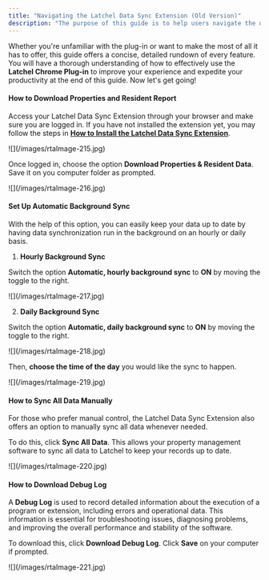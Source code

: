 ```yaml
---
title: "Navigating the Latchel Data Sync Extension (Old Version)"
description: "The purpose of this guide is to help users navigate the different choices accessible in the **Latchel Data Sync Extension**."
---
```


Whether you're unfamiliar with the plug-in or want to make the most of all it has to offer, this guide offers a concise, detailed rundown of every feature. You will have a thorough understanding of how to effectively use the **Latchel Chrome Plug-in** to improve your experience and expedite your productivity at the end of this guide. Now let's get going\!

#### **How to Download Properties and Resident Report**

Access your Latchel Data Sync Extension through your browser and make sure you are logged in. If you have not installed the extension yet, you may follow the steps in [**How to Install the Latchel Data Sync Extension**](/s/topic/0TO5e000000h9wqGAA/How-to-Install-the-Latchel-Data-Sync-Extension).

<Frame>
  ![](/images/rtaImage-215.jpg)
</Frame>

Once logged in, choose the option **Download Properties & Resident Data**. Save it on you computer folder as prompted.

<Frame>
  ![](/images/rtaImage-216.jpg)
</Frame>

#### **Set Up Automatic Background Sync**

With the help of this option, you can easily keep your data up to date by having data synchronization run in the background on an hourly or daily basis.

1. **Hourly Background Sync**

Switch the option **Automatic, hourly background sync** to **ON** by moving the toggle to the right.

<Frame>
  ![](/images/rtaImage-217.jpg)
</Frame>

2. **Daily Background Sync**

Switch the option **Automatic, daily background sync** to **ON** by moving the toggle to the right.

<Frame>
  ![](/images/rtaImage-218.jpg)
</Frame>

Then, **choose the time of the day** you would like the sync to happen.

<Frame>
  ![](/images/rtaImage-219.jpg)
</Frame>

#### **How to Sync All Data Manually**

For those who prefer manual control, the Latchel Data Sync Extension also offers an option to manually sync all data whenever needed.

To do this, click **Sync All Data**. This allows your property management software to sync all data to Latchel to keep your records up to date.

<Frame>
  ![](/images/rtaImage-220.jpg)
</Frame>

#### **How to Download Debug Log**

A **Debug Log** is used to record detailed information about the execution of a program or extension, including errors and operational data. This information is essential for troubleshooting issues, diagnosing problems, and improving the overall performance and stability of the software.

To download this, click **Download Debug Log**. Click **Save** on your computer if prompted.

<Frame>
  ![](/images/rtaImage-221.jpg)
</Frame>